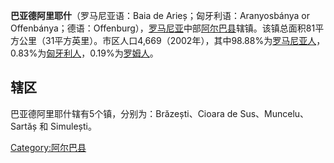 {{Unreferenced|time=2019-01-30T22:05:35+00:00}}
{{Infobox settlement 
|coordinates_display = inline,title
|coordinates_region = RO
|subdivision_type = 国家
|subdivision_name       = {{ROU}}
|timezone=[[Eastern_European_Time|EET]]
|utc_offset=+2
|timezone_DST=[[Eastern_European_Summer_Time|EEST]]
|utc_offset_DST=+3
|map_caption = Location of Baia de Arieş
|official_name=Baia de Arieș
|pushpin_map=Romania
|subdivision_type1=[[罗马尼亚行政区划|县]]
|subdivision_name1=Alba County
|subdivision_type2=[[Subdivisions_of_Romania|地位]]
|subdivision_name2=[[镇|镇]]
|settlement_type=城镇
|leader_title=[[Mayor|Mayor]]
|leader_name=Silviu Mirzan
|leader_party=[[社会民主党_(罗马尼亚)|罗马尼亚社会民主党]]
|area_total_km2=81
|population_as_of=2002
|population_total=5065
|latd=46|latm=22|lats=46|latNS=N|longd=23|longm=16|longs=47|longEW=E
|website=
}}
'''巴亚德阿里耶什'''（罗马尼亚语：Baia de Arieș；匈牙利语：Aranyosbánya or Offenbánya；德语：Offenburg），[[罗马尼亚|罗马尼亚]]中部[[阿尔巴县|阿尔巴县]]辖镇。该镇总面积81平方公里（31平方英里）。市区人口4,669（2002年），其中98.88%为[[罗马尼亚人|罗马尼亚人]]，0.83%为[[匈牙利人|匈牙利人]]，0.19%为[[罗姆人|罗姆人]]。

== 辖区 ==
巴亚德阿里耶什辖有5个镇，分别为：Brăzești、Cioara de Sus、Muncelu、Sartăș 和 Simulești。

{{Alba County}}

[[Category:阿尔巴县|Category:阿尔巴县]]